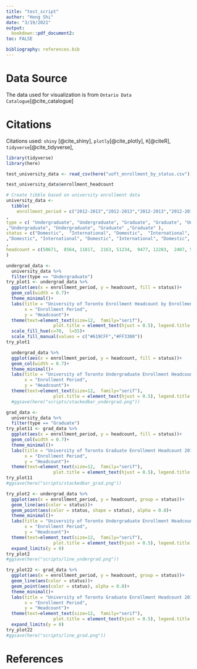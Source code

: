 ```yaml
---
title: "test_script"
author: "Hong Shi"
date: "3/19/2021"
output:
  bookdown::pdf_document2:
toc: FALSE

bibliography: references.bib
---
```

# Data Source

The data used for visualization is from `Ontario Data Catalogue`[@cite_catalogue]


# Citations
Citations used: `shiny` [@cite_shiny], `plotly`[@cite_plotly], `R`[@citeR], `tidyverse`[@cite_tidyverse], 
```r
library(tidyverse)
library(here)
```
```r
test_university_data <- read_csv(here("uoft_enrollment_by_status.csv"))
```
```r
test_university_data$enrollment_headcount
```

```r
# Create tibble based on university enrollment data
university_data <- 
  tibble(
    enrollment_period = c("2012-2013","2012-2013","2012-2013","2012-2013","2013-2014","2013-2014","2013-2014","2013-2014","2014-2015", "2014-2015", "2014-2015","2014-2015","2015-2016","2015-2016","2015-2016","2015-2016","2016-2017","2016-2017","2016-2017","2016-2017", "2017-2018" ,"2017-2018", "2017-2018", "2017-2018", "2018-2019", "2018-2019", "2018-2019", "2018-2019")
,
type = c( "Undergraduate", "Undergraduate", "Graduate", "Graduate", "Undergraduate", "Undergraduate", "Graduate", "Graduate"    , "Undergraduate", "Undergraduate", "Graduate", "Graduate", "Undergraduate", "Undergraduate", "Graduate", "Graduate", "Undergraduate" ,"Undergraduate", "Graduate" ,     "Graduate" ,"Undergraduate", "Undergraduate", "Graduate", "Graduate"     
,"Undergraduate", "Undergraduate", "Graduate" ,"Graduate" ),
status = c("Domestic",  "International", "Domestic",  "International", "Domestic",  "International", "Domestic" ,     "International" ,"Domestic", "International", "Domestic", "International", "Domestic", "International", "Domestic", "International"
,"Domestic", "International", "Domestic", "International", "Domestic", "International", "Domestic", "International","Domestic" ,     "International", "Domestic", "International")
,
headcount = c(50671,  8564, 11817,  2163, 51234,  9477, 12283,  2407, 50900, 11025, 12659,  2598, 51424, 12296, 13041,  2777, 50850, 13486, 13618,  2988, 50000, 14947, 13960,  3097, 49401, 16319, 14339,  3495)
)

```
```r
undergrad_data <- 
  university_data %>% 
  filter(type == "Undergraduate")
try_plot1 <- undergrad_data %>% 
  ggplot(aes(x = enrollment_period, y = headcount, fill = status))+
  geom_col(width = 0.7)+
  theme_minimal()+
  labs(title = "University of Toronto Enrollment Headcount by Enrollment Status 2012-2019",
       x = "Enrollment Period",
       y = "Headcount")+
  theme(text=element_text(size=12,  family="serif"),
                  plot.title = element_text(hjust = 0.5), legend.title = element_blank())+
  scale_fill_hue(c=70,  l=55)+
  scale_fill_manual(values = c("#619CFF","#FF3300"))
try_plot1
```

```r

  undergrad_data %>% 
  ggplot(aes(x = enrollment_period, y = headcount, fill = status))+
  geom_col(width = 0.7)+
  theme_minimal()+
  labs(title = "University of Toronto Undergraduate Enrollment Headcount 2012-2019",
       x = "Enrollment Period",
       y = "Headcount")+
  theme(text=element_text(size=12,  family="serif"),
                  plot.title = element_text(hjust = 0.5), legend.title = element_blank()) 
  #ggsave(here("scripts/stackedbar_undergrad.png"))
```
```r
grad_data <- 
  university_data %>% 
  filter(type == "Graduate")
try_plot11 <- grad_data %>% 
  ggplot(aes(x = enrollment_period, y = headcount, fill = status))+
  geom_col(width = 0.7)+
  theme_minimal()+
  labs(title = "University of Toronto Graduate Enrollment Headcount 2012-2019",
       x = "Enrollment Period",
       y = "Headcount")+
  theme(text=element_text(size=12,  family="serif"),
                  plot.title = element_text(hjust = 0.5), legend.title = element_blank())
try_plot11
#ggsave(here("scripts/stackedbar_grad.png"))
```


```r
try_plot2 <- undergrad_data %>% 
  ggplot(aes(x = enrollment_period, y = headcount, group = status))+
  geom_line(aes(color = status))+
  geom_point(aes(color = status, shape = status), alpha = 0.8)+
  theme_minimal()+
  labs(title = "University of Toronto Undergraduate Enrollment Headcount 2012-2019",
       x = "Enrollment Period",
       y = "Headcount")+
  theme(text=element_text(size=12,  family="serif"),
                  plot.title = element_text(hjust = 0.5), legend.title = element_blank())+
  expand_limits(y = 0)
try_plot2
#ggsave(here("scripts/line_undergrad.png"))

```
```r
try_plot22 <- grad_data %>% 
  ggplot(aes(x = enrollment_period, y = headcount, group = status))+
  geom_line(aes(color = status))+
  geom_point(aes(color = status), alpha = 0.8)+
  theme_minimal()+
  labs(title = "University of Toronto Graduate Enrollment Headcount 2012-2019",
       x = "Enrollment Period",
       y = "Headcount")+
  theme(text=element_text(size=12,  family="serif"),
                  plot.title = element_text(hjust = 0.5), legend.title = element_blank())+
  expand_limits(y = 0)
try_plot22
#ggsave(here("scripts/line_grad.png"))

```
\newpage

# References





